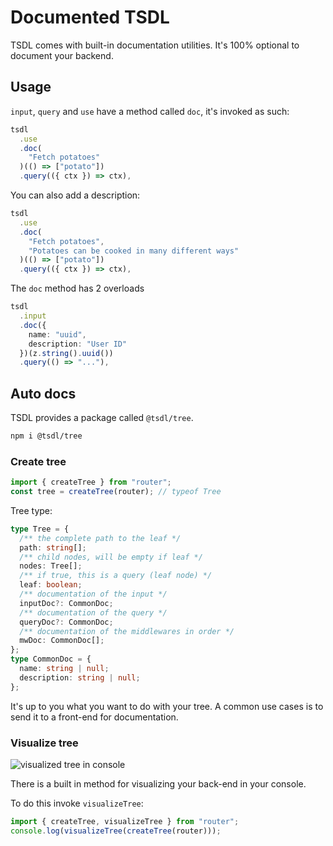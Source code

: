 # Documented TSDL

TSDL comes with built-in documentation utilities.
It's 100% optional to document your backend.

## Usage

`input`, `query` and `use` have a method called `doc`, it's invoked as such:

```ts
tsdl
  .use
  .doc(
    "Fetch potatoes"
  )(() => ["potato"])
  .query(({ ctx }) => ctx),
```

You can also add a description:

```ts
tsdl
  .use
  .doc(
    "Fetch potatoes",
    "Potatoes can be cooked in many different ways"
  )(() => ["potato"])
  .query(({ ctx }) => ctx),
```

The `doc` method has 2 overloads

```ts
tsdl
  .input
  .doc({
    name: "uuid",
    description: "User ID"
  })(z.string().uuid())
  .query(() => "..."),
```

## Auto docs

TSDL provides a package called `@tsdl/tree`.

```sh
npm i @tsdl/tree
```

### Create tree

```ts
import { createTree } from "router";
const tree = createTree(router); // typeof Tree
```

Tree type:

```ts
type Tree = {
  /** the complete path to the leaf */
  path: string[];
  /** child nodes, will be empty if leaf */
  nodes: Tree[];
  /** if true, this is a query (leaf node) */
  leaf: boolean;
  /** documentation of the input */
  inputDoc?: CommonDoc;
  /** documentation of the query */
  queryDoc?: CommonDoc;
  /** documentation of the middlewares in order */
  mwDoc: CommonDoc[];
};
type CommonDoc = {
  name: string | null;
  description: string | null;
};
```

It's up to you what you want to do with your tree.
A common use cases is to send it to a front-end for documentation.

### Visualize tree

![visualized tree in console](./documented.png)

There is a built in method for visualizing your back-end in your console.

To do this invoke `visualizeTree`:

```ts
import { createTree, visualizeTree } from "router";
console.log(visualizeTree(createTree(router)));
```
